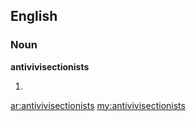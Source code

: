 ==English==

===Noun===
'''antivivisectionists'''

# {{plural of|[[antivivisectionist]]}}

[[ar:antivivisectionists]]
[[my:antivivisectionists]]